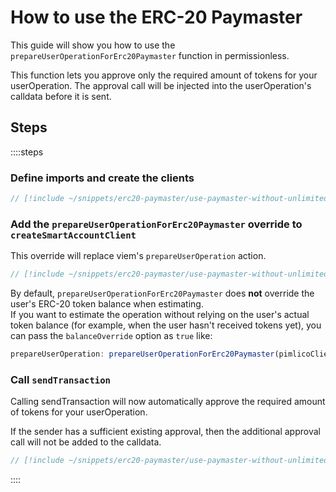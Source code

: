 # How to use the ERC-20 Paymaster

This guide will show you how to use the `prepareUserOperationForErc20Paymaster` function in permissionless.

This function lets you approve only the required amount of tokens for your userOperation. The approval call will be injected into the userOperation's calldata before it is sent.

## Steps

::::steps
### Define imports and create the clients

```ts
// [!include ~/snippets/erc20-paymaster/use-paymaster-without-unlimited-approval.ts:clients]
```

### Add the `prepareUserOperationForErc20Paymaster` override to `createSmartAccountClient`

This override will replace viem's `prepareUserOperation` action.

```ts
// [!include ~/snippets/erc20-paymaster/use-paymaster-without-unlimited-approval.ts:prepareUserOperation]
```

By default, `prepareUserOperationForErc20Paymaster` does **not** override the user's ERC-20 token balance when estimating.  
If you want to estimate the operation without relying on the user's actual token balance (for example, when the user hasn't received tokens yet), you can pass the `balanceOverride` option as `true` like:

```ts
prepareUserOperation: prepareUserOperationForErc20Paymaster(pimlicoClient, { balanceOverride: true }),
```



### Call `sendTransaction`

Calling sendTransaction will now automatically approve the required amount of tokens for your userOperation.

If the sender has a sufficient existing approval, then the additional approval call will not be added to the calldata.

```ts
// [!include ~/snippets/erc20-paymaster/use-paymaster-without-unlimited-approval.ts:sendOp]
```

::::

